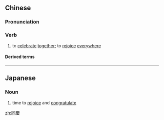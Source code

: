 {{also|同庆}}
==Chinese==
{{zh-forms|s=同庆}}

===Pronunciation===
{{zh-pron
|m=tóngqìng
|c=tung4 hing3
|mn=tông-khèng
|cat=v
}}

===Verb===
{{zh-verb}}

# to [[celebrate]] [[together]]; to [[rejoice]] [[everywhere]]

====Derived terms====
{{zh-der|普天同慶|率土同慶|溥天同慶}}

----

==Japanese==
{{ja-kanjitab|どう|けい|yomi=on}}

===Noun===
{{ja-noun|どうけい}}

# time to [[rejoice]] and [[congratulate]]

[[zh:同慶]]